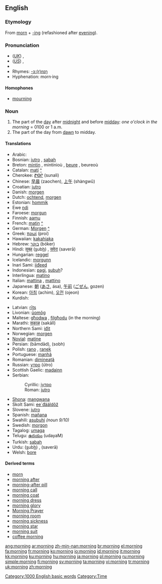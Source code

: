==English==

{{rank|sent|keep|myself|273|morning|money|door|round}}

===Etymology===
From [[morn]] + [[-ing]] (refashioned after [[evening]]).

===Pronunciation===
*(''[[Received Pronunciation|UK]]'') {{IPA|/ˈmɔ:nɪŋ/}}, {{SAMPA|/"mO:nIN/}}
*(''[[General American|US]]'') {{IPA|/ˈmɔɻnɪŋ/}}, {{SAMPA|/"mOrnIN/}}
*{{audio|en-us-morning.ogg|Audio (US)}}
*Rhymes: [[Rhymes:English:-ɔː(r)nɪŋ|-ɔː(r)nɪŋ]]
*Hyphenation: morn·ing

====Homophones====
*[[mourning]]

===Noun===
{{wikipedia}}
{{en-noun}}

# The part of the [[day]] after [[midnight]] and before [[midday]]: ''one o'clock in the morning'' = 0100 or 1 a.m.
# The part of the day from [[dawn]] to midday.

====Translations====
{{top}}
*Arabic: {{ARchar|[[صباح|صَبَاح]]}} {{Unicode|(ʂabá: ħ)}} {{m}}
*Bosnian: [[jutro#Bosnian|jutro]] {{n}}, [[sabah#Bosnian|sabah]] {{m}}
*Breton: [[mintin]] {{m}}, mintinioù {{p}}, [[beure]] {{m}}, beureoù {{p}}
*Catalan: [[matí]] {{m}} [[:ca: matí|^]]
*Cherokee: [[ᏑᎾᎵ]] (sunali)
*Chinese: [[早晨]] (zaochen), [[上午]] (shàngwǔ)
*Croatian: [[jutro#Croatian|jutro]] {{n}}
*Danish: [[morgen]] {{c}}
*Dutch: [[ochtend]], [[morgen]]
*Estonian: [[hommik]]
*Ewe [[ŋdi]]
*Faroese: [[morgun]]
*Finnish: [[aamu]]
*French: [[matin]] {{m}} [[:fr: matin|^]]
*German: [[Morgen]] {{m}} [[:de: Morgen|^]]
*Greek: [[πρωί]] (proí) {{n}}
*Hawaiian: [[kakahiaka]] {{n}}
*Hebrew: [[בוקר]] (bóker)
*Hindi: [[स़ुबह़]] (<u>s</u>ub<u>h</u>) {{f}}, [[सवेरा]] (saverā) {{m}}
*Hungarian: [[reggel]]
*Icelandic: [[morgunn]] {{m}}
*Inari Sami: [[iiđeed]]
*Indonesian: [[pagi]], [[subuh]]?
*Interlingua: [[matino]]
*Italian: [[mattina]] {{f}}, [[mattino]] {{m}}
*Japanese: [[朝]] ([[あさ]], ása), [[午前]] ([[ごぜん]], gozen)
*Korean: [[아침]] (achim), [[오전]] (ojeon)
*Kurdish: {{KUchar|[[به‌یانی]]}}
{{mid}}
*Latvian: [[rīts]] {{m}}
*Livonian: [[ūomõg]]
*Maltese: [[għodwa]] {{f}}, [[filgħodu]] (in the morning)
*Marathi: [[सकाळ]] (sakāll)
*Northern Sami: [[iđit]]
*Norwegian: [[morgen]]
*[[Novial]]: [[matine]]
*Persian: {{FAchar|[[بامداد]]}} (bāmdād), {{FAchar|[[صبح]]}} (sobh)
*Polish: [[rano]] {{n}}, [[ranek]] {{m}}
*Portuguese: [[manhã]] {{f}}
*Romanian: [[dimineaţă]] {{f}}
*Russian: [[утро]] (útro) {{n}}
*Scottish Gaelic: [[madainn]] {{f}}
*Serbian:
*:Cyrillic: [[јутро#Serbian|јутро]] {{n}}
*:Roman: [[jutro#Serbian|jutro]] {{n}}
*[[Shona]]: [[mangwana]]
*Skolt Sami: [[ee´đääldõž]]
*Slovene: [[jutro]] {{n}}
*Spanish: [[mañana]] {{f}}
*Swahili: [[asubuhi]] ''(noun 9/10)''
*Swedish: [[morgon]] {{c}}
*Tagalog: [[umaga]]
*Telugu: [[ఉదయం]] (udayaM)
*Turkish: [[sabah]]
*Urdu: {{URchar|[[صبح]]}} (<u>s</u>ub<u>h</u>) {{f}}, {{URchar|[[سویرا]]}} (saverā) {{m}}
*Welsh: [[bore]]
{{bottom}}

====Derived terms====
*[[morn]]
*[[morning after]]
*[[morning-after pill]]
*[[morning call]]
*[[morning coat]]
*[[morning dress]]
*[[morning glory]]
*[[Morning Prayer]]
*[[morning room]]
*[[morning sickness]]
*[[morning star]]
*[[morning suit]]
*[[coffee morning]]

[[Category:1000 English basic words]]
[[Category:Time]]

[[ang:morning]]
[[ar:morning]]
[[zh-min-nan:morning]]
[[br:morning]]
[[el:morning]]
[[fa:morning]]
[[fr:morning]]
[[ko:morning]]
[[io:morning]]
[[id:morning]]
[[it:morning]]
[[kk:morning]]
[[ku:morning]]
[[hu:morning]]
[[ja:morning]]
[[pl:morning]]
[[ru:morning]]
[[simple:morning]]
[[fi:morning]]
[[sv:morning]]
[[ta:morning]]
[[vi:morning]]
[[tr:morning]]
[[uk:morning]]
[[zh:morning]]